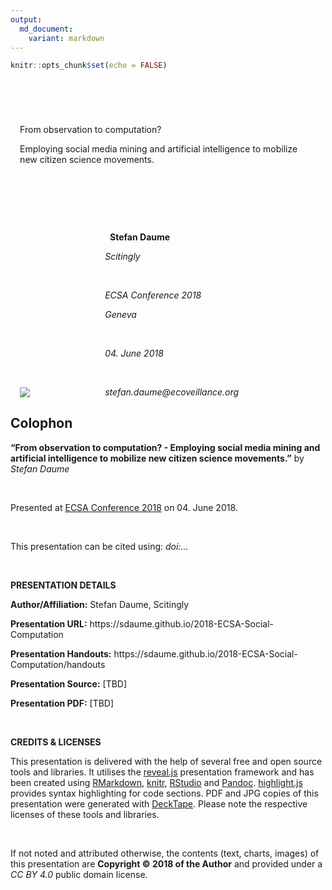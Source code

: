```yaml
---
output:
  md_document:
    variant: markdown
---
```


```r
knitr::opts_chunk$set(echo = FALSE)
```

[//]: <> (Alternative background colours are #002b36 #333 #1E8C45)


## &nbsp; {.hideslideheader data-background="#061C30"}
<div style="display:table;width:100%;table-layout: fixed;">
  <div class="title-without-logo" style="display:table-cell;width:100%;padding-right:3%;padding-left:3%;vertical-align:middle;">
  From observation to computation? 
  
  Employing social media mining and artificial intelligence to mobilize new citizen science movements.
    
  &nbsp;
    
  &nbsp;
  
  &nbsp;
  </div>
</div>

<div style="display:table;width:100%;table-layout: fixed;">
  <div class="mytitlepage linksection" style="display:table-cell;width:30%;padding-left:3%;vertical-align:bottom;">
  [![](images/logo1_blue_white.png)](https://scitingly.net)
  </div>
  
  
  <div class="mytitlepage authorsection" style="display:table-cell;width:70%;padding-right:3%;">
  &nbsp;
  **Stefan Daume**
  
  *Scitingly*
  
  &nbsp;
  
  *ECSA Conference 2018*
  
  *Geneva*
  
  &nbsp;
  
  *04. June 2018*
  
  &nbsp;
  
  *stefan.daume@ecoveillance.org*
  </div>
</div>



## Colophon {.colophon}
**"From observation to computation? - Employing social media mining and artificial intelligence to mobilize new citizen science movements."** by *Stefan Daume*

&nbsp;

Presented at [ECSA Conference 2018](https://www.ecsa-conference.eu/) on 04. June 2018.

&nbsp;

This presentation can be cited using: *doi:...*

&nbsp;

**PRESENTATION DETAILS**

**Author/Affiliation:** Stefan Daume, Scitingly

**Presentation URL:** https://sdaume.github.io/2018-ECSA-Social-Computation

**Presentation Handouts:** https://sdaume.github.io/2018-ECSA-Social-Computation/handouts

**Presentation Source:** [TBD]

**Presentation PDF:** [TBD]

&nbsp;

**CREDITS & LICENSES**

This presentation is delivered with the help of several free and open source tools and libraries. It utilises the [reveal.js](https://revealjs.com/) presentation framework and has been created using [RMarkdown](https://rmarkdown.rstudio.com), [knitr](https://yihui.name/knitr/), [RStudio](https://www.rstudio.com) and [Pandoc](https://pandoc.org/). [highlight.js](https://highlightjs.org) provides syntax highlighting for code sections. PDF and JPG copies of this presentation were generated with [DeckTape](https://github.com/astefanutti/decktape). Please note the respective licenses of these tools and libraries.

&nbsp;

If not noted and attributed otherwise, the contents (text, charts, images) of this presentation are **Copyright &copy; 2018 of the Author** and provided under a *CC BY 4.0* public domain license. 






